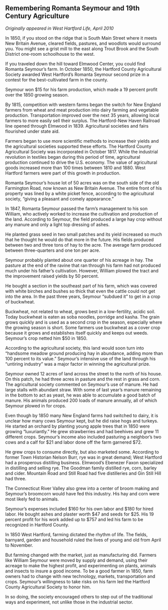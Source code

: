## Remembering Romanta Seymour and 19th Century Agriculture {-}

*Originally appeared in West Hartford Life, April 2010*

In 1850, if you stood on the ridge that is South Main Street where it meets New Britain Avenue, cleared fields, pastures, and woodlots would surround you. You might see a grist mill to the east along Trout Brook and the South District one-room schoolhouse to the west.

If you traveled down the hill toward Elmwood Center, you could find Romanta Seymour's farm. In October 1850, the Hartford County Agricultural Society awarded West Hartford’s Romanta Seymour second prize in a contest for the best-cultivated farm in the county.

Seymour won $15 for his farm production, which made a 19 percent profit over the 1850 growing season.

By 1815, competition with western farms began the switch for New England farmers from wheat and meat production into dairy farming and vegetable production. Transportation improved over the next 35 years, allowing local farmers to more easily sell their surplus. The Hartford-New Haven Railroad line opened through Elmwood in 1839. Agricultural societies and fairs flourished under state aid.

Farmers began to use more scientific methods to increase their yields and the agricultural societies supported these efforts. The Hartford County Agricultural Society was incorporated in October 1817. While the industrial revolution in textiles began during this period of time, agricultural production continued to drive the U.S. economy. The value of agricultural goods increased more than 100 times between 1810 and 1880. West Hartford farmers were part of this growth in production.

Romanta Seymour's house lot of 50 acres was on the south side of the old Farmington Road, now known as New Britain Avenue. The entire front of his property was lined by a white picket fence, according to the agricultural society, “giving a pleasant and comely appearance.”

In 1847, Romanta Seymour passed the farm's management to his son William, who actively worked to increase the cultivation and production of the land. According to Seymour, the field produced a large hay crop without any manure and only a light top dressing of ashes.

He planted grass seed in two small patches and its yield increased so much that he thought he would do that more in the future. His fields produced between two and three tons of hay to the acre. The average farm produced between three-quarters and one ton per acre.

Seymour probably planted about one quarter of his acreage in hay. The pasture at the end of the ravine that ran through his farm had not produced much under his father's cultivation. However, William plowed the tract and the improvement raised yields by 50 percent.

He bought a section in the southeast part of his farm, which was covered with white birches and bushes so thick that even the cattle could not get into the area. In the past three years, Seymour "subdued it" to get in a crop of buckwheat.

Buckwheat, not related to wheat, grows best in a low-fertility, acidic soil. Today buckwheat is eaten as soba noodles, porridge and kasha. The grain grows quickly and is used as a second crop in the season, especially where the growing season is short. Some farmers use buckwheat as a cover crop because it grows and establishes itself quickly and keeps out weeds. Seymour's crop netted him $50 in 1850.

According to the agricultural society, this land would soon turn into "handsome meadow ground producing hay in abundance, adding more than 100 percent to its value." Seymour's intensive use of the land through his "untiring industry" was a major factor in winning the agricultural prize.

Seymour owned 12 acres of land across the street to the north of his house. On this patch, he had three acres in pasture and the rest in grass and corn. The agricultural society commented on Seymour's use of manure. He had large stalls with abundant straw. With some of last year's manure remaining in the bottom to act as yeast, he was able to accumulate a good batch of manure. His animals produced 200 loads of manure annually, all of which Seymour plowed in for crops.

Even though by 1850 many New England farms had switched to dairy, it is unclear how many cows Seymour kept, but he did raise hogs and turkeys. He started an orchard by planting young apple trees that in 1850 were growing "luxuriantly.” He grew strawberries and had beehives and grew 11 different crops. Seymour's income also included pasturing a neighbor's two cows and a calf for $21 and labor done off the farm garnered $72.

He grew crops to consume directly, but also marketed some. According to former Town Historian Nelson Burr, rye was in great demand; West Hartford had a prosperous distilling business. Elmwood's Ebenezer Faxon specialized in distilling and selling rye. The Goodman family distilled rye, corn, barley and cider. Mountain Road and Still Road had five distilleries and Gin Still Hill had three.

The Connecticut River Valley also grew into a center of broom making and Seymour's broomcorn would have fed this industry. His hay and corn were most likely fed to animals.

Seymour's expenses included $160 for his own labor and $180 for hired labor. He bought ashes and plaster worth $47 and seeds for $25. His 19 percent profit for his work added up to $757 and led his farm to be recognized in Hartford County.

In 1850 West Hartford, farming dictated the rhythm of life. The fields, barnyard, garden and household ruled the lives of young and old from April to November.

But farming changed with the market, just as manufacturing did. Farmers like William Seymour were moved by supply and demand, using their acreage to make the highest profit, and experimenting on plants, animals and insects to insure a good income. To be a good farmer in 1850, farm owners had to change with new technology, markets, transportation and crops. Seymour's willingness to take risks on his farm led the Hartford County Agricultural Society to honor him.

In so doing, the society encouraged others to step out of the traditional ways and experiment, not unlike those in the industrial sector.
